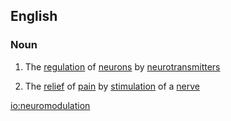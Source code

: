==English==

===Noun===
{{wikipedia}}
{{en-noun}}

# {{context|biology|lang=en}} The [[regulation]] of [[neuron]]s by [[neurotransmitter]]s
# {{context|medicine|lang=en}} The [[relief]] of [[pain]] by [[stimulation]] of a [[nerve]]

[[io:neuromodulation]]